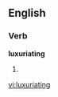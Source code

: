 ==English==

===Verb===
'''luxuriating'''

# {{present participle of|[[luxuriate]]}}

[[vi:luxuriating]]